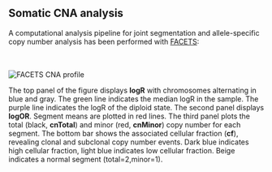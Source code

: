 ## Somatic CNA analysis

A computational analysis pipeline for joint segmentation and allele-specific copy number analysis has been performed with [FACETS](https://sites.google.com/site/mskfacets/):

<br><br>
![FACETS CNA profile](`r cnv_plot_facets_png`)
<br>

The top panel of the figure displays __logR__ with chromosomes alternating in blue and gray. The green line indicates the median logR in the sample. The purple line indicates the logR of the diploid state. The second panel displays __logOR__. Segment means are plotted in red lines. The third panel plots the total (black, __cnTotal__) and minor (red, __cnMinor__) copy number for each segment. The bottom bar shows the associated cellular fraction (__cf__), revealing clonal and subclonal copy number events. Dark blue indicates high cellular fraction, light blue indicates low cellular fraction. Beige indicates a normal segment (total=2,minor=1).
